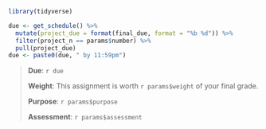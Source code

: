 ```r
library(tidyverse)

due <- get_schedule() %>%
  mutate(project_due = format(final_due, format = "%b %d")) %>%
  filter(project_n == params$number) %>%
  pull(project_due)
due <- paste0(due, " by 11:59pm")
```

> **Due**: `r due`
>
> **Weight**: This assignment is worth `r params$weight` of your final grade.
>
> **Purpose**: `r params$purpose`
>
> **Assessment**: `r params$assessment`
